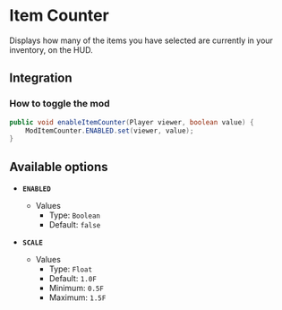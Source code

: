 # Item Counter

Displays how many of the items you have selected are currently in your inventory, on the HUD.

## Integration

### How to toggle the mod

```java
public void enableItemCounter(Player viewer, boolean value) {
    ModItemCounter.ENABLED.set(viewer, value);
}
```

## Available options

- __`ENABLED`__
    - Values
        - Type: `Boolean`
        - Default: `false`

- __`SCALE`__
    - Values
        - Type: `Float`
        - Default: `1.0F`
        - Minimum: `0.5F`
        - Maximum: `1.5F`

